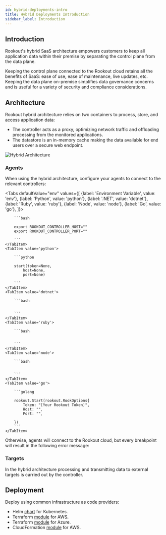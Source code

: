 ```yaml
---
id: hybrid-deployments-intro
title: Hybrid Deployments Introduction
sidebar_label: Introduction
---
```


## Introduction

Rookout's hybrid SaaS architecture empowers customers to keep all application data within their premise by separating the control plane from the data plane.

Keeping the control plane connected to the Rookout cloud retains all the benefits of SaaS: ease of use, ease of maintenance, live updates, etc.
Keeping the data plane on-premise simplifies data governance concerns and is useful for a variety of security and compliance considerations.

## Architecture

Rookout hybrid architecture relies on two containers to process, store, and access application data:
- The controller acts as a proxy, optimizing network traffic and offloading processing from the monitored applications.
- The datastore is an in-memory cache making the data available for end users over a secure web endpoint.

![Hybrid Architecture](/img/diagrams/hybrid-architecture.png)

### Agents

When using the hybrid architecture, configure your agents to connect to the relevant controllers:

[//]: # (todo add code tabs with a snippet for each language and one for env variables)



<Tabs
    defaultValue="env"
    values={[
        {label: 'Environment Variable', value: 'env'},
        {label: 'Python', value: 'python'},
        {label: '.NET', value: 'dotnet'},
        {label: 'Ruby', value: 'ruby'},
        {label: 'Node', value: 'node'},
        {label: 'Go', value: 'go'},
    ]}>
    <TabItem value="env">

        ```bash

        export ROOKOUT_CONTROLLER_HOST=""
        export ROOKOUT_CONTROLLER_PORT=""

        ```
    </TabItem>
    <TabItem value='python'>

        ```python

        start(token=None,
            host=None,
            port=None)

        ```
    </TabItem>
    <TabItem value='dotnet'>

        ```bash


        ```
    </TabItem>
    <TabItem value='ruby'>

        ```bash


        ```
    </TabItem>
    <TabItem value='node'>

        ```bash


        ```
    </TabItem>
    <TabItem value='go'>

        ```golang

        rookout.Start(rookout.RookOptions{
            Token: "[Your Rookout Token]",
            Host: "",
            Port: "",

        })
        ```
    </TabItem>
</Tabs>

Otherwise, agents will connect to the Rookout cloud, but every breakpoint will result in the following error message:

[//]: # (todo add the error message / a screen shot after improving the error's copy)

### Targets

In the hybrid architecture processing and transmitting data to external targets is carried out by the controller.

## Deployment

Deploy using common infrastructure as code providers:

- Helm [chart](https://github.com/Rookout/helm-charts/tree/master/charts/rookout-hybrid) for Kubernetes.
- Terraform [module](https://registry.terraform.io/modules/Rookout/rookout-deployment/aws/latest) for AWS.
- Terraform [module](https://registry.terraform.io/modules/Rookout/rookout-deployment/azure/latest) for Azure.
- CloudFormation [module](https://github.com/Rookout/cloudformation-quick-deployment) for AWS.
